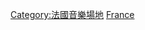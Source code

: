 {{Commons category|Concert halls in France}}

[[Category:法國音樂場地|Category:法國音樂場地]]
[[Category:各國音樂廳|France]]
